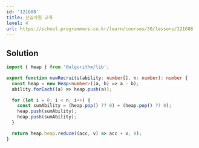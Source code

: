 ```yaml
---
id: '121688'
title: 신입사원 교육
level: 4
url: https://school.programmers.co.kr/learn/courses/30/lessons/121688
---
```


## Solution

```typescript filename="solution.ts" copy
import { Heap } from '@algorithm/lib';

export function newRecruits(ability: number[], n: number): number {
  const heap = new Heap<number>((a, b) => a - b);
  ability.forEach((a) => heap.push(a));

  for (let i = 0; i < n; i++) {
    const sumAbility = (heap.pop() ?? 0) + (heap.pop() ?? 0);
    heap.push(sumAbility);
    heap.push(sumAbility);
  }

  return heap.heap.reduce((acc, v) => acc + v, 0);
}
```

